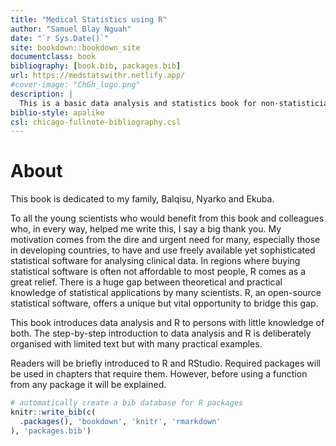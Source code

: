 ```yaml
--- 
title: "Medical Statistics using R"
author: "Samuel Blay Nguah"
date: "`r Sys.Date()`"
site: bookdown::bookdown_site
documentclass: book
bibliography: [book.bib, packages.bib]
url: https://medstatswithr.netlify.app/
#cover-image: "ChGh_logo.png"
description: |
  This is a basic data analysis and statistics book for non-statisticians and statisticians.
biblio-style: apalike
csl: chicago-fullnote-bibliography.csl
---
```



# About

This book is dedicated to my family, Balqisu, Nyarko and Ekuba.

To all the young scientists who would benefit from this book and colleagues who, in every way, helped me write this, I say a big thank you. My motivation comes from the dire and urgent need for many, especially those in developing countries, to have and use freely available yet sophisticated statistical software for analysing clinical data. In regions where buying statistical software is often not affordable to most people, R comes as a great relief. There is a huge gap between theoretical and practical knowledge of statistical applications by many scientists. R, an open-source statistical software, offers a unique but vital opportunity to bridge this gap.

This book introduces data analysis and R to persons with little knowledge of both. The step-by-step introduction to data analysis and R is deliberately organised with limited text but with many practical examples. 

Readers will be briefly introduced to R and RStudio. Required packages will be used in chapters that require them. However, before using a function from any package it will be explained.
 



```r
# automatically create a bib database for R packages
knitr::write_bib(c(
  .packages(), 'bookdown', 'knitr', 'rmarkdown'
), 'packages.bib')
```

